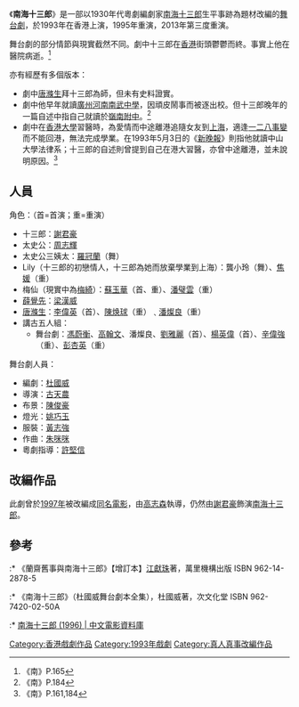 《'''南海十三郎'''》是一部以1930年代粵劇編劇家[[南海十三郎|南海十三郎]]生平事跡為題材改編的[[舞台劇|舞台劇]]，於1993年在香港上演，1995年重演，2013年第三度重演。

舞台劇的部分情節與現實截然不同。劇中十三郎在[[香港|香港]]街頭鬱鬱而終。事實上他在醫院病逝。<ref>《南》P.165</ref>

亦有經歷有多個版本：
* 劇中[[唐滌生|唐滌生]]拜十三郎為師，但未有史料證實。
*劇中他早年就讀[[廣州|廣州]][[河南_(廣州)|河南]][[广州市南武中学|南武中學]]，因頑皮鬧事而被逐出校。但十三郎晚年的一篇自述中指自己就讀於[[嶺南附中|嶺南附中]]。<ref>《南》P.184</ref>
*劇中在[[香港大學|香港大學]]習醫時，為愛情而中途離港追隨女友到[[上海|上海]]，適逢[[一二八事變|一二八事變]]而不能回港，無法完成學業。在1993年5月3日的《[[新晚報|新晚報]]》則指他就讀中山大學法律系；十三郎的自述則曾提到自己在港大習醫，亦曾中途離港，並未說明原因。<ref>《南》P.161,184</ref>

==人員==
角色：（首=首演；重=重演）
* 十三郎：[[謝君豪|謝君豪]]
* 太史公：[[周志輝|周志輝]]
* 太史公三姨太：[[羅冠蘭|羅冠蘭]]（舞）
* Lily（十三郎的初戀情人，十三郎為她而放棄學業到上海）：龔小玲（舞）、[[焦媛|焦媛]]（重）
* 梅仙（現實中為[[梅綺|梅綺]]）：[[蘇玉華|蘇玉華]]（首、重）、[[潘璧雲|潘璧雲]]（重）
* [[薛覺先|薛覺先]]：[[梁漢威|梁漢威]]
* [[唐滌生|唐滌生]]：[[李偉英|李偉英]]（首）、[[陳焕球|陳焕球]]（重）﹑[[潘燦良|潘燦良]]（重）
* 講古五人組：
** 舞台劇：[[馮蔚衡|馮蔚衡]]、[[高翰文|高翰文]]、潘燦良、[[劉雅麗|劉雅麗]]（首）、[[楊英偉|楊英偉]]（首）、[[辛偉強|辛偉強]]（重）、[[彭杏英|彭杏英]]（重）

舞台劇人員：
* 編劇：[[杜國威|杜國威]]
* 導演：[[古天農|古天農]]
* 布景：[[陳俊豪|陳俊豪]]
* 燈光：[[姚巧玉|姚巧玉]]
* 服裝：[[黃志強|黃志強]]
* 作曲：[[朱咪咪|朱咪咪]]
* 粵劇指導：[[許堅信|許堅信]]

==改編作品==
此劇曾於[[1997年電影|1997年]]被改編成[[南海十三郎_(電影)|同名電影]]，由[[高志森|高志森]]執導，仍然由[[謝君豪|謝君豪]]飾演[[南海十三郎|南海十三郎]]。

==參考==
:* 《蘭齋舊事與南海十三郎》【增訂本】[[江獻珠|江獻珠]]著，萬里機構出版 ISBN 962-14-2878-5
:* 《南海十三郎》（杜國威舞台劇本全集），杜國威著，次文化堂 ISBN 962-7420-02-50A
:* [http://www.dianying.com/ft/title/nhs1996 南海十三郎 (1996) | 中文電影資料庫]
<references />


[[Category:香港戲劇作品|Category:香港戲劇作品]]
[[Category:1993年戲劇|Category:1993年戲劇]]
[[Category:真人真事改編作品|Category:真人真事改編作品]]